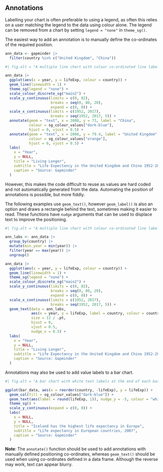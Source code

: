 ## Annotations

Labelling your chart is often preferable to using a legend, as often this relies on a user matching the legend to the data using colour alone. The legend can be removed from a chart by setting `legend = "none"` in `theme_sg()`.

The easiest way to add an annotation is to manually define the co-ordinates of the required position.

```r
ann_data <- gapminder |>
  filter(country %in% c("United Kingdom", "China"))
```

```r
#| fig.alt = "A multiple line chart with colour co-ordinated line labels using sgplot theme and main2 palette."

ann_data |>
  ggplot(aes(x = year, y = lifeExp, colour = country)) +
  geom_line(linewidth = 1) +
  theme_sg(legend = "none") +
  scale_colour_discrete_sg("main2") +
  scale_y_continuous(limits = c(0, 82),
                     breaks = seq(0, 80, 20),
                     expand = c(0, 0)) +
  scale_x_continuous(limits = c(1952, 2017),
                     breaks = seq(1952, 2017, 5)) +
  annotate(geom = "text", x = 2008, y = 73, label = "China",
           colour = sg_colour_values["dark-blue"],
           hjust = 0, vjust = 0.5) +
  annotate(geom = "text", x = 2008, y = 79.4, label = "United Kingdom",
           colour = sg_colour_values["orange"],
           hjust = 0, vjust = 0.5) +
  labs(
    x = "Year",
    y = NULL,
    title = "Living Longer",
    subtitle = "Life Expectancy in the United Kingdom and China 1952-2007",
    caption = "Source: Gapminder"
  )
```

However, this makes the code difficult to reuse as values are hard coded and not automatically generated from the data. Automating the position of annotations is possible, but more fiddly. 

The following examples use `geom_text()`, however `geom_label()` is also an option and draws a rectangle behind the text, sometimes making it easier to read. These functions have `nudge` arguments that can be used to displace text to improve the positioning.

```r
#| fig.alt = "A multiple line chart with colour co-ordinated line labels using sgplot theme and main2 palette."

ann_labs <- ann_data |>
  group_by(country) |>
  mutate(min_year = min(year)) |>
  filter(year == max(year)) |>
  ungroup()

ann_data |>
  ggplot(aes(x = year, y = lifeExp, colour = country)) +
  geom_line(linewidth = 1) +
  theme_sg(legend = "none") +
  scale_colour_discrete_sg("main2") +
  scale_y_continuous(limits = c(0, 82),
                     breaks = seq(0, 80, 20),
                     expand = c(0, 0)) +
  scale_x_continuous(limits = c(1952, 2017),
                     breaks = seq(1952, 2017, 5)) +
  geom_text(data = ann_labs,
            aes(x = year, y = lifeExp, label = country, colour = country),
            size = 12 / .pt,
            hjust = 0,
            vjust = 0.5,
            nudge_x = 0.5) +
  labs(
    x = "Year",
    y = NULL,
    title = "Living Longer",
    subtitle = "Life Expectancy in the United Kingdom and China 1952-2007",
    caption = "Source: Gapminder"
  )
```

Annotations may also be used to add value labels to a bar chart.

```r
#| fig.alt = "A bar chart with white text labels at the end of each bar."

ggplot(bar_data, aes(x = reorder(country, -lifeExp), y = lifeExp)) +
  geom_col(fill = sg_colour_values["dark-blue"]) +
  geom_text(aes(label = round(lifeExp, 1)), nudge_y = -5, colour = "white") +
  theme_sg() +
  scale_y_continuous(expand = c(0, 0)) +
  labs(
    x = NULL,
    y = NULL,
    title = "Iceland has the highest life expectancy in Europe",
    subtitle = "Life expectancy in European countries, 2007",
    caption = "Source: Gapminder"
  )
```

**Note**: The `annotate()` function should be used to add annotations with manually defined positioning co-ordinates, whereas `geom_text()` should be used when using co-ordinates defined in a data frame. Although the reverse may work, text can appear blurry.

